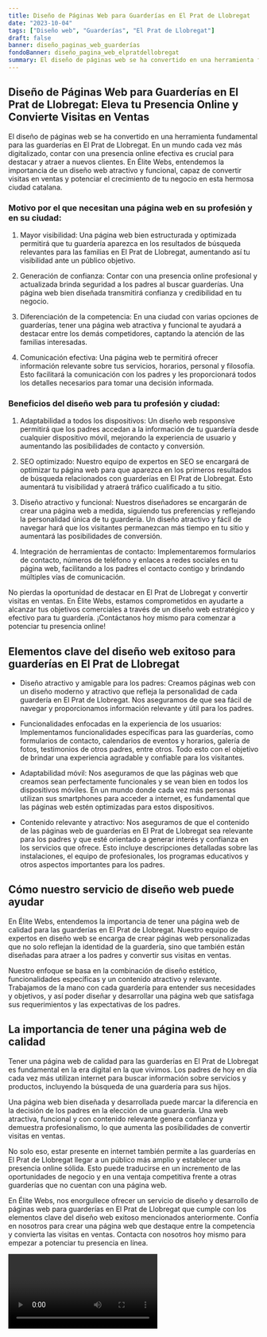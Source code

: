 ```yaml
---
title: Diseño de Páginas Web para Guarderías en El Prat de Llobregat
date: "2023-10-04"
tags: ["Diseño web", "Guarderías", "El Prat de Llobregat"]
draft: false
banner: diseño_paginas_web_guarderías
fondoBanner: diseño_pagina_web_elpratdellobregat
summary: El diseño de páginas web se ha convertido en una herramienta fundamental para las guarderías en El Prat de Llobregat. En un mundo cada vez más digitalizado, contar con una presencia online efectiva es crucial para destacar y atraer a nuevos clientes. En Élite Webs, entendemos la importancia de un diseño web atractivo y funcional, capaz de convertir visitas en ventas y potenciar el crecimiento de tu negocio en esta hermosa ciudad catalana.
---
```



## Diseño de Páginas Web para Guarderías en El Prat de Llobregat: Eleva tu Presencia Online y Convierte Visitas en Ventas

El diseño de páginas web se ha convertido en una herramienta fundamental para las guarderías en El Prat de Llobregat. En un mundo cada vez más digitalizado, contar con una presencia online efectiva es crucial para destacar y atraer a nuevos clientes. En Élite Webs, entendemos la importancia de un diseño web atractivo y funcional, capaz de convertir visitas en ventas y potenciar el crecimiento de tu negocio en esta hermosa ciudad catalana.

### Motivo por el que necesitan una página web en su profesión y en su ciudad:

1. Mayor visibilidad: Una página web bien estructurada y optimizada permitirá que tu guardería aparezca en los resultados de búsqueda relevantes para las familias en El Prat de Llobregat, aumentando así tu visibilidad ante un público objetivo.

2. Generación de confianza: Contar con una presencia online profesional y actualizada brinda seguridad a los padres al buscar guarderías. Una página web bien diseñada transmitirá confianza y credibilidad en tu negocio.

3. Diferenciación de la competencia: En una ciudad con varias opciones de guarderías, tener una página web atractiva y funcional te ayudará a destacar entre los demás competidores, captando la atención de las familias interesadas.

4. Comunicación efectiva: Una página web te permitirá ofrecer información relevante sobre tus servicios, horarios, personal y filosofía. Esto facilitará la comunicación con los padres y les proporcionará todos los detalles necesarios para tomar una decisión informada.

### Beneficios del diseño web para tu profesión y ciudad:

1. Adaptabilidad a todos los dispositivos: Un diseño web responsive permitirá que los padres accedan a la información de tu guardería desde cualquier dispositivo móvil, mejorando la experiencia de usuario y aumentando las posibilidades de contacto y conversión.

2. SEO optimizado: Nuestro equipo de expertos en SEO se encargará de optimizar tu página web para que aparezca en los primeros resultados de búsqueda relacionados con guarderías en El Prat de Llobregat. Esto aumentará tu visibilidad y atraerá tráfico cualificado a tu sitio.

3. Diseño atractivo y funcional: Nuestros diseñadores se encargarán de crear una página web a medida, siguiendo tus preferencias y reflejando la personalidad única de tu guardería. Un diseño atractivo y fácil de navegar hará que los visitantes permanezcan más tiempo en tu sitio y aumentará las posibilidades de conversión.

4. Integración de herramientas de contacto: Implementaremos formularios de contacto, números de teléfono y enlaces a redes sociales en tu página web, facilitando a los padres el contacto contigo y brindando múltiples vías de comunicación.

No pierdas la oportunidad de destacar en El Prat de Llobregat y convertir visitas en ventas. En Élite Webs, estamos comprometidos en ayudarte a alcanzar tus objetivos comerciales a través de un diseño web estratégico y efectivo para tu guardería. ¡Contáctanos hoy mismo para comenzar a potenciar tu presencia online!

<GifSeo />

<Cta />

## Elementos clave del diseño web exitoso para guarderías en El Prat de Llobregat

- Diseño atractivo y amigable para los padres: Creamos páginas web con un diseño moderno y atractivo que refleja la personalidad de cada guardería en El Prat de Llobregat. Nos aseguramos de que sea fácil de navegar y proporcionamos información relevante y útil para los padres.

- Funcionalidades enfocadas en la experiencia de los usuarios: Implementamos funcionalidades específicas para las guarderías, como formularios de contacto, calendarios de eventos y horarios, galería de fotos, testimonios de otros padres, entre otros. Todo esto con el objetivo de brindar una experiencia agradable y confiable para los visitantes.

- Adaptabilidad móvil: Nos aseguramos de que las páginas web que creamos sean perfectamente funcionales y se vean bien en todos los dispositivos móviles. En un mundo donde cada vez más personas utilizan sus smartphones para acceder a internet, es fundamental que las páginas web estén optimizadas para estos dispositivos.

- Contenido relevante y atractivo: Nos aseguramos de que el contenido de las páginas web de guarderías en El Prat de Llobregat sea relevante para los padres y que esté orientado a generar interés y confianza en los servicios que ofrece. Esto incluye descripciones detalladas sobre las instalaciones, el equipo de profesionales, los programas educativos y otros aspectos importantes para los padres.

## Cómo nuestro servicio de diseño web puede ayudar

En Élite Webs, entendemos la importancia de tener una página web de calidad para las guarderías en El Prat de Llobregat. Nuestro equipo de expertos en diseño web se encarga de crear páginas web personalizadas que no solo reflejan la identidad de la guardería, sino que también están diseñadas para atraer a los padres y convertir sus visitas en ventas.

Nuestro enfoque se basa en la combinación de diseño estético, funcionalidades específicas y un contenido atractivo y relevante. Trabajamos de la mano con cada guardería para entender sus necesidades y objetivos, y así poder diseñar y desarrollar una página web que satisfaga sus requerimientos y las expectativas de los padres.

## La importancia de tener una página web de calidad

Tener una página web de calidad para las guarderías en El Prat de Llobregat es fundamental en la era digital en la que vivimos. Los padres de hoy en día cada vez más utilizan internet para buscar información sobre servicios y productos, incluyendo la búsqueda de una guardería para sus hijos.

Una página web bien diseñada y desarrollada puede marcar la diferencia en la decisión de los padres en la elección de una guardería. Una web atractiva, funcional y con contenido relevante genera confianza y demuestra profesionalismo, lo que aumenta las posibilidades de convertir visitas en ventas.

No solo eso, estar presente en internet también permite a las guarderías en El Prat de Llobregat llegar a un público más amplio y establecer una presencia online sólida. Esto puede traducirse en un incremento de las oportunidades de negocio y en una ventaja competitiva frente a otras guarderías que no cuentan con una página web.

En Élite Webs, nos enorgullece ofrecer un servicio de diseño y desarrollo de páginas web para guarderías en El Prat de Llobregat que cumple con los elementos clave del diseño web exitoso mencionados anteriormente. Confía en nosotros para crear una página web que destaque entre la competencia y convierta las visitas en ventas. Contacta con nosotros hoy mismo para empezar a potenciar tu presencia en línea.

<Video />

<CtaBot job="Guarderías" city="El Prat de Llobregat" />

<Gmaps query="El Prat de Llobregat+españa+maps" />
